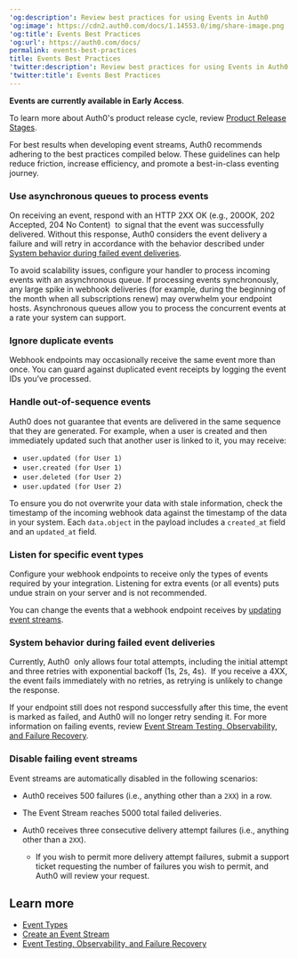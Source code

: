 ---
'og:description': Review best practices for using Events in Auth0
'og:image': https://cdn2.auth0.com/docs/1.14553.0/img/share-image.png
'og:title': Events Best Practices
'og:url': https://auth0.com/docs/
permalink: events-best-practices
title: Events Best Practices
'twitter:description': Review best practices for using Events in Auth0
'twitter:title': Events Best Practices
---
<Warning>

**Events are currently available in Early Access**.

To learn more about Auth0's product release cycle, review [Product Release Stages](/docs/troubleshoot/product-lifecycle/product-release-stages).

</Warning>

For best results when developing event streams, Auth0 recommends adhering to the best practices compiled below. These guidelines can help reduce friction, increase efficiency, and promote a best-in-class eventing journey.

### Use asynchronous queues to process events

On receiving an event, respond with an HTTP 2XX OK (e.g., 200OK, 202 Accepted, 204 No Content)  to signal that the event was successfully delivered. Without this response, Auth0 considers the event delivery a failure and will retry in accordance with the behavior described under [System behavior during failed event deliveries](#system-behavior-during-failed-event-deliveries).

To avoid scalability issues, configure your handler to process incoming events with an asynchronous queue. If processing events synchronously, any large spike in webhook deliveries (for example, during the beginning of the month when all subscriptions renew) may overwhelm your endpoint hosts. Asynchronous queues allow you to process the concurrent events at a rate your system can support.

### Ignore duplicate events

Webhook endpoints may occasionally receive the same event more than once. You can guard against duplicated event receipts by logging the event IDs you’ve processed.

### Handle out-of-sequence events

Auth0 does not guarantee that events are delivered in the same sequence that they are generated. For example, when a user is created and then immediately updated such that another user is linked to it, you may receive:

* `user.updated (for User 1)`
* `user.created (for User 1)`
* `user.deleted (for User 2)`
* `user.updated (for User 2)`

To ensure you do not overwrite your data with stale information, check the timestamp of the incoming webhook data against the timestamp of the data in your system. Each `data.object` in the payload includes a `created_at` field and an `updated_at` field.

### Listen for specific event types

Configure your webhook endpoints to receive only the types of events required by your integration. Listening for extra events (or all events) puts undue strain on your server and is not recommended.

You can change the events that a webhook endpoint receives by [updating event streams](/docs/customize/events/create-an-event-stream).

### System behavior during failed event deliveries

Currently, Auth0  only allows four total attempts, including the initial attempt and three retries with exponential backoff (1s, 2s, 4s).  If you receive a 4XX, the event fails immediately with no retries, as retrying is unlikely to change the response.

If your endpoint still does not respond successfully after this time, the event is marked as failed, and Auth0 will no longer retry sending it. For more information on failing events, review [Event Stream Testing, Observability, and Failure Recovery](/docs/customize/events/event-testing-observability-and-failure-recovery).

### Disable failing event streams

Event streams are automatically disabled in the following scenarios:

* Auth0 receives 500 failures (i.e., anything other than a `2XX`) in a row.
* The Event Stream reaches 5000 total failed deliveries.
* Auth0 receives three consecutive delivery attempt failures (i.e., anything other than a `2XX`).

  + If you wish to permit more delivery attempt failures, submit a support ticket requesting the number of failures you wish to permit, and Auth0 will review your request.

## Learn more

* [Event Types](/docs/customize/events/event-types)
* [Create an Event Stream](/docs/customize/events/create-an-event-stream)
* [Event Testing, Observability, and Failure Recovery](/docs/customize/events/event-testing-observability-and-failure-recovery)